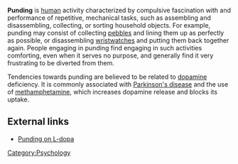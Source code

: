 '''Punding''' is [[human]] activity characterized by compulsive fascination with and performance of repetitive, mechanical tasks, such as assembling and disassembling, collecting, or sorting household objects. For example, punding may consist of collecting [[pebbles]] and lining them up as perfectly as possible, or disassembling [[wristwatch|wristwatches]] and putting them back together again. People engaging in punding find engaging in such activities comforting, even when it serves no purpose, and generally find it very frustrating to be diverted from them.

Tendencies towards punding are believed to be related to [[dopamine]] deficiency.  It is commonly associated with [[Parkinson's disease]] and the use of [[methamphetamine]], which increases dopamine release and blocks its uptake.

{{psych-stub}}

== External links ==
* [http://www.ncbi.nlm.nih.gov/entrez/query.fcgi?cmd=Retrieve&db=PubMed&list_uids=10495047&dopt=Abstract Punding on L-dopa]

[[Category:Psychology]]